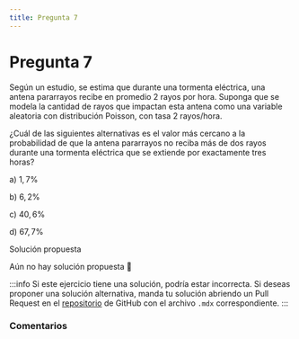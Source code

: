 ```yaml
---
title: Pregunta 7
---
```



# Pregunta 7

<div className="exercise">
Según un estudio, se estima que durante una tormenta eléctrica, una antena pararrayos recibe en promedio 2 rayos por hora. Suponga que se modela la cantidad de rayos que impactan esta antena como una variable aleatoria con distribución Poisson, con tasa 2 rayos/hora.

¿Cuál de las siguientes alternativas es el valor más cercano a la probabilidad de que la antena pararrayos no reciba más de dos rayos durante una tormenta eléctrica que se extiende por exactamente tres horas?

a) $1,7 \%$

b) $6,2 \%$

c) $40,6 \%$

d) $67,7 \%$
</div>

<MDXDetails>
<summary>Solución propuesta</summary>

Aún no hay solución propuesta 🥲

:::info 
Si este ejercicio tiene una solución, podría estar incorrecta. Si deseas proponer una solución alternativa, manda tu solución abriendo
un Pull Request en el [repositorio](https://github.com/crow-rojas/apuntes-fundamentals/pulls) de GitHub con el archivo
`.mdx` correspondiente. 
:::

</MDXDetails>

### Comentarios

<Disqus
  url="https://crow-rojas.github.io/apuntes-fundamentals/docs/mathematics/probability-and-statistics/exercises/2019-2/p07"
  identifier="docs/mathematics/probability-and-statistics/exercises/2019-2/p07"
  title="2019-2 Probabilidades y Estadística - Pregunta 07"
/>
